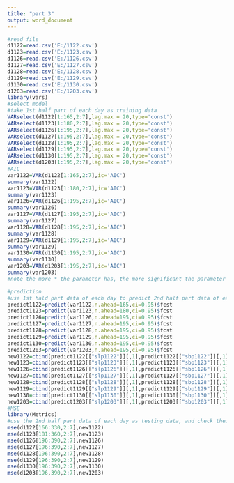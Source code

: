 ---
title: "part 3"
output: word_document
---

```{r}
#read file
d1122=read.csv('E:/1122.csv')
d1123=read.csv('E:/1123.csv')
d1126=read.csv('E:/1126.csv')
d1127=read.csv('E:/1127.csv')
d1128=read.csv('E:/1128.csv')
d1129=read.csv('E:/1129.csv')
d1130=read.csv('E:/1130.csv')
d1203=read.csv('E:/1203.csv')
library(vars)
#select model
#take 1st half part of each day as training data
VARselect(d1122[1:165,2:7],lag.max = 20,type='const')
VARselect(d1123[1:180,2:7],lag.max = 20,type='const')
VARselect(d1126[1:195,2:7],lag.max = 20,type='const')
VARselect(d1127[1:195,2:7],lag.max = 20,type='const')
VARselect(d1128[1:195,2:7],lag.max = 20,type='const')
VARselect(d1129[1:195,2:7],lag.max = 20,type='const')
VARselect(d1130[1:195,2:7],lag.max = 20,type='const')
VARselect(d1203[1:195,2:7],lag.max = 20,type='const')
#AIC
var1122=VAR(d1122[1:165,2:7],ic='AIC')
summary(var1122)
var1123=VAR(d1123[1:180,2:7],ic='AIC')
summary(var1123)
var1126=VAR(d1126[1:195,2:7],ic='AIC')
summary(var1126)
var1127=VAR(d1127[1:195,2:7],ic='AIC')
summary(var1127)
var1128=VAR(d1128[1:195,2:7],ic='AIC')
summary(var1128)
var1129=VAR(d1129[1:195,2:7],ic='AIC')
summary(var1129)
var1130=VAR(d1130[1:195,2:7],ic='AIC')
summary(var1130)
var1203=VAR(d1203[1:195,2:7],ic='AIC')
summary(var1203)
#note the more * the parameter has, the more significant the parameter is regarding to the model. If the parameter has no *, the parameter can be omitted

#prediction
#use 1st hald part data of each day to predict 2nd half part data of each day
predict1122=predict(var1122,n.ahead=165,ci=0.95)$fcst
predict1123=predict(var1123,n.ahead=180,ci=0.95)$fcst
predict1126=predict(var1126,n.ahead=195,ci=0.95)$fcst
predict1127=predict(var1127,n.ahead=195,ci=0.95)$fcst
predict1128=predict(var1128,n.ahead=195,ci=0.95)$fcst
predict1129=predict(var1129,n.ahead=195,ci=0.95)$fcst
predict1130=predict(var1130,n.ahead=195,ci=0.95)$fcst
predict1203=predict(var1203,n.ahead=195,ci=0.95)$fcst
new1122=cbind(predict1122[["slp1122"]][,1],predict1122[["sbp1122"]][,1],predict1122[["sap1122"]][,1],predict1122[["flp1122"]][,1],predict1122[["fbp1122"]][,1],predict1122[["fap1122"]][,1])
new1123=cbind(predict1123[["slp1123"]][,1],predict1123[["sbp1123"]][,1],predict1123[["sap1123"]][,1],predict1123[["flp1123"]][,1],predict1123[["fbp1123"]][,1],predict1123[["fap1123"]][,1])
new1126=cbind(predict1126[["slp1126"]][,1],predict1126[["sbp1126"]][,1],predict1126[["sap1126"]][,1],predict1126[["flp1126"]][,1],predict1126[["fbp1126"]][,1],predict1126[["fap1126"]][,1])
new1127=cbind(predict1127[["slp1127"]][,1],predict1127[["sbp1127"]][,1],predict1127[["sap1127"]][,1],predict1127[["flp1127"]][,1],predict1127[["fbp1127"]][,1],predict1127[["fap1127"]][,1])
new1128=cbind(predict1128[["slp1128"]][,1],predict1128[["sbp1128"]][,1],predict1128[["sap1128"]][,1],predict1128[["flp1128"]][,1],predict1128[["fbp1128"]][,1],predict1128[["fap1128"]][,1])
new1129=cbind(predict1129[["slp1129"]][,1],predict1129[["sbp1129"]][,1],predict1129[["sap1129"]][,1],predict1129[["flp1129"]][,1],predict1129[["fbp1129"]][,1],predict1129[["fap1129"]][,1])
new1130=cbind(predict1130[["slp1130"]][,1],predict1130[["sbp1130"]][,1],predict1130[["sap1130"]][,1],predict1130[["flp1130"]][,1],predict1130[["fbp1130"]][,1],predict1130[["fap1130"]][,1])
new1203=cbind(predict1203[["slp1203"]][,1],predict1203[["sbp1203"]][,1],predict1203[["sap1203"]][,1],predict1203[["flp1203"]][,1],predict1203[["fbp1122"]][,1],predict1203[["fap1203"]][,1])
#MSE
library(Metrics)
#use the 2nd half part data of each day as testing data, and check their MSE
mse(d1122[166:330,2:7],new1122)
mse(d1123[181:360,2:7],new1123)
mse(d1126[196:390,2:7],new1126)
mse(d1127[196:390,2:7],new1127)
mse(d1128[196:390,2:7],new1128)
mse(d1129[196:390,2:7],new1129)
mse(d1130[196:390,2:7],new1130)
mse(d1203[196,390,2:7],new1203)
```